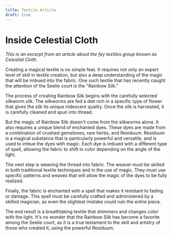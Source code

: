 ```yaml
---
title: Textile Article
draft: true
---
```


# Inside Celestial Cloth

_This is an excerpt from an article about the fey textiles group known as Celestial Cloth._

Creating a magical textile is no simple feat. It requires not only an expert level of skill in textile creation, but also a deep understanding of the magic that will be imbued into the fabric. One such textile that has recently caught the attention of the Seelie court is the "Rainbow Silk."

The process of creating Rainbow Silk begins with the carefully selected silkworm silk. The silkworms are fed a diet rich in a specific type of flower that gives the silk its unique iridescent quality. Once the silk is harvested, it is carefully cleaned and spun into thread.

But the magic of Rainbow Silk doesn't come from the silkworms alone. It also requires a unique blend of enchanted dyes. These dyes are made from a combination of crushed gemstones, rare herbs, and Residuum. Residuum is a magical substance that is particularly powerful and versatile, and is used to imbue the dyes with magic. Each dye is imbued with a different type of spell, allowing the fabric to shift in color depending on the angle of the light.

The next step is weaving the thread into fabric. The weaver must be skilled in both traditional textile techniques and in the use of magic. They must use specific patterns and weaves that will allow the magic of the dyes to be fully realized.

Finally, the fabric is enchanted with a spell that makes it resistant to fading or damage. This spell must be carefully crafted and administered by a skilled magician, as even the slightest mistake could ruin the entire piece.

The end result is a breathtaking textile that shimmers and changes color with the light. It's no wonder that the Rainbow Silk has become a favorite among the Seelie court, as it is a true testament to the skill and artistry of those who created it, using the powerful Residuum.
